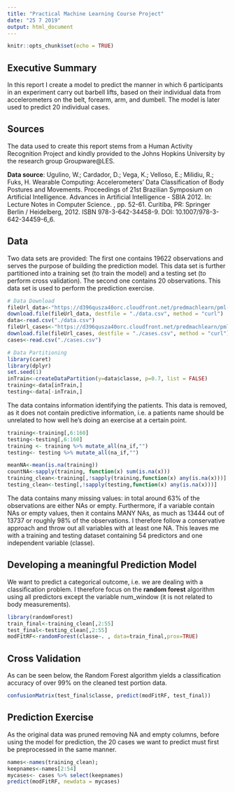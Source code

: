 ```yaml
---
title: "Practical Machine Learning Course Project"
date: "25 7 2019"
output: html_document
---
```


```r
knitr::opts_chunk$set(echo = TRUE)
```

## Executive Summary

In this report I create a model to predict the manner in which 6 participants in an experiment carry out barbell lifts, based on their individual data from accelerometers on the belt, forearm, arm, and dumbell. The model is later used to predict 20 individual cases.

## Sources
The data used to create this report stems from a Human Activity Recognition Project and kindly provided to the Johns Hopkins University by the research group Groupware@LES. 

**Data source**: Ugulino, W.; Cardador, D.; Vega, K.; Velloso, E.; Milidiu, R.; Fuks, H. Wearable Computing: Accelerometers' Data Classification of Body Postures and Movements. Proceedings of 21st Brazilian Symposium on Artificial Intelligence. Advances in Artificial Intelligence - SBIA 2012. In: Lecture Notes in Computer Science. , pp. 52-61. Curitiba, PR: Springer Berlin / Heidelberg, 2012. ISBN 978-3-642-34458-9. DOI: 10.1007/978-3-642-34459-6_6.

## Data
Two data sets are provided: The first one contains 19622 observations and serves the purpose of building the prediction model. This data set is further partitioned into a training set (to train the model) and a testing set (to perform cross validation). The second one contains 20 observations. This data set is used to perform the prediction exercise.

```r
# Data Download
fileUrl_data<-"https://d396qusza40orc.cloudfront.net/predmachlearn/pml-training.csv"
download.file(fileUrl_data, destfile = "./data.csv", method = "curl")
data<-read.csv("./data.csv")
fileUrl_cases<-"https://d396qusza40orc.cloudfront.net/predmachlearn/pml-testing.csv"       
download.file(fileUrl_cases, destfile = "./cases.csv", method = "curl")
cases<-read.csv("./cases.csv")

# Data Partitioning
library(caret)
library(dplyr)
set.seed(1)
inTrain<-createDataPartition(y=data$classe, p=0.7, list = FALSE)
training<-data[inTrain,]
testing<-data[-inTrain,]
```


The data contains information identifying the patients. This data is removed, as it does not contain predictive information, i.e. a patients name should be unrelated to how well he's doing an exercise at a certain point.

```r
training<-training[,6:160]
testing<-testing[,6:160]
training <- training %>% mutate_all(na_if,"")
testing<- testing %>% mutate_all(na_if,"")
```

```r
meanNA<-mean(is.na(training))
countNA<-sapply(training, function(x) sum(is.na(x)))
training_clean<-training[,!sapply(training,function(x) any(is.na(x)))]
testing_clean<-testing[,!sapply(testing,function(x) any(is.na(x)))]
```

The data contains many missing values: in total around 63% of the observations are either NAs or empty. Furthermore, if a variable contain NAs or empty values, then it contains MANY NAs, as much as 13444 out of 13737 or roughly 98% of the observations. I therefore follow a conservative approach and throw out all variables with at least one NA. This leaves me with a training and testing dataset containing 54 predictors and one independent variable (classe).


## Developing a meaningful Prediction Model
We want to predict a categorical outcome, i.e. we are dealing with a classification problem. I therefore focus on the **random forest** algorithm using all predictors except the variable num_window (it is not related to body measurements).

```r
library(randomForest)
train_final<-training_clean[,2:55]
test_final<-testing_clean[,2:55]
modFitRF<-randomForest(classe~. , data=train_final,prox=TRUE)
```

## Cross Validation
As can be seen below, the Random Forest algorithm yields a classification accuracy of over 99% on the cleaned test portion data.

```r
confusionMatrix(test_final$classe, predict(modFitRF, test_final))
```


## Prediction Exercise
As the original data was pruned removing NA and empty columns, before using the model for prediction, the 20 cases we want to predict must first be preprocessed in the same manner.

```r
names<-names(training_clean); 
keepnames<-names[2:54]
mycases<- cases %>% select(keepnames)
predict(modFitRF, newdata = mycases)
```
